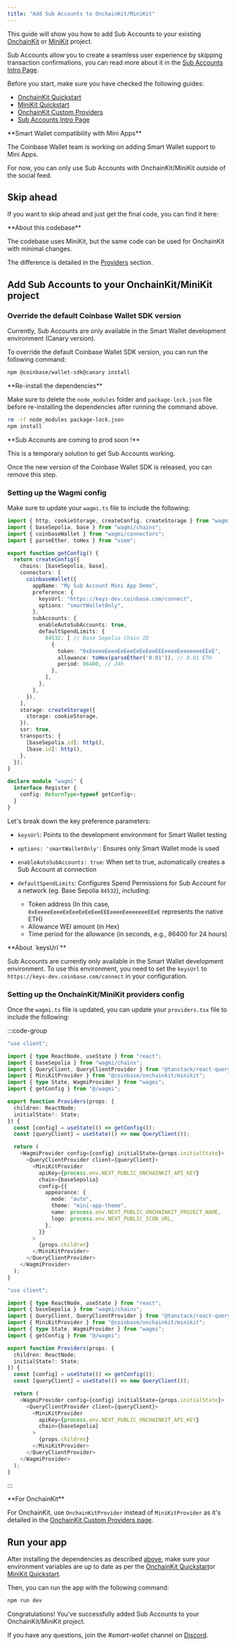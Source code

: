 ```yaml
---
title: "Add Sub Accounts to OnchainKit/MiniKit"
---
```



This guide will show you how to add Sub Accounts to your existing [OnchainKit](/builderkits/onchainkit/getting-started) or [MiniKit](/builderkits/minikit/quickstart) project.

Sub Accounts allow you to create a seamless user experience by skipping transaction confirmations,
you can read more about it in the [Sub Accounts Intro Page](/identity/smart-wallet/guides/sub-accounts).

Before you start, make sure you have checked the following guides:

- [OnchainKit Quickstart](/builderkits/onchainkit/getting-started)
- [MiniKit Quickstart](/builderkits/minikit/quickstart)
- [OnchainKit Custom Providers](/builderkits/onchainkit/config/supplemental-providers)
- [Sub Accounts Intro Page](/identity/smart-wallet/guides/sub-accounts)

<Warning>
**Smart Wallet compatibility with Mini Apps**

The Coinbase Wallet team is working on adding Smart Wallet support to Mini Apps.

For now, you can only use Sub Accounts with OnchainKit/MiniKit outside of the social feed.

</Warning>

## Skip ahead

If you want to skip ahead and just get the final code, you can find it here:

<GithubRepoCard title="Sub Account MiniKit Template Demo" githubUrl="https://github.com/base/demos/tree/master/smart-wallet/sub-accounts-minikit" />

<Warning>
**About this codebase**

The codebase uses MiniKit, but the same code can be used for OnchainKit with minimal changes.

The difference is detailed in the [Providers](#setting-up-the-onchainkitminikit-providers-config) section.

</Warning>

## Add Sub Accounts to your OnchainKit/MiniKit project

### Override the default Coinbase Wallet SDK version

Currently, Sub Accounts are only available in the Smart Wallet development environment (Canary version).

To override the default Coinbase Wallet SDK version, you can run the following command:

```bash
npm @coinbase/wallet-sdk@canary install
```

<Warning>
**Re-install the dependencies**

Make sure to delete the `node_modules` folder and `package-lock.json` file before re-installing the dependencies after running the command above.

```bash
rm -rf node_modules package-lock.json
npm install
```

</Warning>

<Check>
**Sub Accounts are coming to prod soon !**

This is a temporary solution to get Sub Accounts working.

Once the new version of the Coinbase Wallet SDK is released, you can remove this step.

</Check>

### Setting up the Wagmi config

Make sure to update your `wagmi.ts` file to include the following:

```ts [wagmi.ts]
import { http, cookieStorage, createConfig, createStorage } from "wagmi";
import { baseSepolia, base } from "wagmi/chains";
import { coinbaseWallet } from "wagmi/connectors";
import { parseEther, toHex } from "viem";

export function getConfig() {
  return createConfig({
    chains: [baseSepolia, base],
    connectors: [
      coinbaseWallet({
        appName: "My Sub Account Mini App Demo",
        preference: {
          keysUrl: "https://keys-dev.coinbase.com/connect",
          options: "smartWalletOnly",
        },
        subAccounts: {
          enableAutoSubAccounts: true,
          defaultSpendLimits: {
            84532: [ // Base Sepolia Chain ID
              {
                token: "0xEeeeeEeeeEeEeeEeEeEeeEEEeeeeEeeeeeeeEEeE",
                allowance: toHex(parseEther('0.01')), // 0.01 ETH
                period: 86400, // 24h
              },
            ],
          },
        },
      }),
    ],
    storage: createStorage({
      storage: cookieStorage,
    }),
    ssr: true,
    transports: {
      [baseSepolia.id]: http(),
      [base.id]: http(),
    },
  });
}

declare module "wagmi" {
  interface Register {
    config: ReturnType<typeof getConfig>;
  }
}
```

Let's break down the key preference parameters:

- `keysUrl`: Points to the development environment for Smart Wallet testing
- `options: 'smartWalletOnly'`: Ensures only Smart Wallet mode is used
- `enableAutoSubAccounts: true`: When set to true, automatically creates a Sub Account at connection
- `defaultSpendLimits`: Configures Spend Permissions for Sub Account for a network (eg. Base Sepolia `84532`), including:

  - Token address (In this case, `0xEeeeeEeeeEeEeeEeEeEeeEEEeeeeEeeeeeeeEEeE` represents the native ETH)
  - Allowance WEI amount (in Hex)
  - Time period for the allowance (in seconds, e.g., 86400 for 24 hours)

<Warning>
**About `keysUrl`**

Sub Accounts are currently only available in the Smart Wallet development environment.
To use this environment, you need to set the `keysUrl` to `https://keys-dev.coinbase.com/connect` in your configuration.

</Warning>

### Setting up the OnchainKit/MiniKit providers config

Once the `wagmi.ts` file is updated, you can update your `providers.tsx` file to include the following:

:::code-group

```ts [providers.tsx (MiniKit)]
"use client";

import { type ReactNode, useState } from "react";
import { baseSepolia } from "wagmi/chains";
import { QueryClient, QueryClientProvider } from "@tanstack/react-query";
import { MiniKitProvider } from "@coinbase/onchainkit/minikit";
import { type State, WagmiProvider } from "wagmi";
import { getConfig } from "@/wagmi";

export function Providers(props: {
  children: ReactNode;
  initialState?: State;
}) {
  const [config] = useState(() => getConfig());
  const [queryClient] = useState(() => new QueryClient());

  return (
    <WagmiProvider config={config} initialState={props.initialState}>
      <QueryClientProvider client={queryClient}>
        <MiniKitProvider
          apiKey={process.env.NEXT_PUBLIC_ONCHAINKIT_API_KEY}
          chain={baseSepolia}
          config={{
            appearance: {
              mode: "auto",
              theme: "mini-app-theme",
              name: process.env.NEXT_PUBLIC_ONCHAINKIT_PROJECT_NAME,
              logo: process.env.NEXT_PUBLIC_ICON_URL,
            },
          }}
        >
          {props.children}
        </MiniKitProvider>
      </QueryClientProvider>
    </WagmiProvider>
  );
}
```

```ts [providers.tsx (OnchainKit)]
"use client";

import { type ReactNode, useState } from "react";
import { baseSepolia } from "wagmi/chains";
import { QueryClient, QueryClientProvider } from "@tanstack/react-query";
import { MiniKitProvider } from "@coinbase/onchainkit/minikit";
import { type State, WagmiProvider } from "wagmi";
import { getConfig } from "@/wagmi";

export function Providers(props: {
  children: ReactNode;
  initialState?: State;
}) {
  const [config] = useState(() => getConfig());
  const [queryClient] = useState(() => new QueryClient());

  return (
    <WagmiProvider config={config} initialState={props.initialState}>
      <QueryClientProvider client={queryClient}>
        <MiniKitProvider
          apiKey={process.env.NEXT_PUBLIC_ONCHAINKIT_API_KEY}
          chain={baseSepolia}
        >
          {props.children}
        </MiniKitProvider>
      </QueryClientProvider>
    </WagmiProvider>
  );
}
```

:::

<Check>
**For OnchainKit**

For OnchainKit, use `OnchainKitProvider` instead of `MiniKitProvider` as it's detailed in the
[OnchainKit Custom Providers page](/builderkits/onchainkit/config/supplemental-providers).

</Check>

## Run your app

After installing the dependencies as described [above](#override-the-default-coinbase-wallet-sdk-version),
make sure your environment variables are up to date as per
the [OnchainKit Quickstart](/builderkits/onchainkit/getting-started)or
[MiniKit Quickstart](/builderkits/minikit/quickstart).

Then, you can run the app with the following command:

```bash
npm run dev
```

Congratulations! You've successfully added Sub Accounts to your OnchainKit/MiniKit project.

If you have any questions, join the _#smart-wallet_ channel on [Discord](https://discord.gg/cdp).

